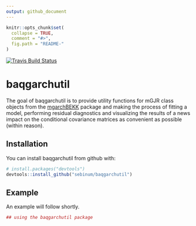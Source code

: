 ```yaml
---
output: github_document
---
```


<!-- README.md is generated from README.Rmd. Please edit that file -->

```r
knitr::opts_chunk$set(
  collapse = TRUE,
  comment = "#>",
  fig.path = "README-"
)
```


[![Travis Build Status](https://api.travis-ci.org/sebinum/baqgarchutil.svg?branch=master)](https://travis-ci.org/sebinum/baqgarchutil)

# baqgarchutil

The goal of baqgarchutil is to provide utility functions for mGJR class 
objects from the 
[mgarchBEKK](https://cran.r-project.org/web/packages/mgarchBEKK/index.html) 
package and making the process of fitting a model, performing residual 
diagnostics and visualizing the results of a news impact on the conditional 
covariance matrices as convenient as possible (within reason).

## Installation

You can install baqgarchutil from github with:

```r
# install.packages("devtools")
devtools::install_github("sebinum/baqgarchutil")
```

## Example

An example will follow shortly.

```r
## using the baqgarchutil package
```
